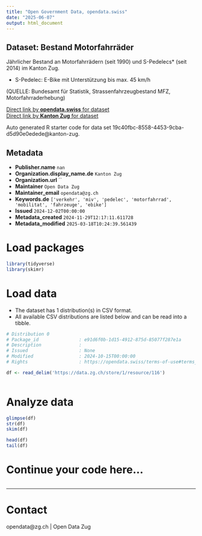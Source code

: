 ```yaml
---
title: "Open Government Data, opendata.swiss"
date: "2025-06-07"
output: html_document
---
```


## Dataset: Bestand Motorfahrräder

Jährlicher Bestand an Motorfahrrädern (seit 1990) und S-Pedelecs* (seit 2014) im Kanton Zug.

* S-Pedelec: E-Bike mit Unterstützung bis max. 45 km/h

(QUELLE: Bundesamt für Statistik, Strassenfahrzeugbestand MFZ, Motorfahrraderhebung)

[Direct link by **opendata.swiss** for dataset](https://opendata.swiss/de/dataset/bestand-motorfahrrader)<br>
[Direct link by **Kanton Zug** for dataset](https://www.zg.ch/behoerden/gesundheitsdirektion/statistikfachstelle/themen/11-mobilitaet-und-verkehr/fahrzeuge)

Auto generated R starter code for data set 19c40fbc-8558-4453-9cba-d5d90e0edede@kanton-zug.

## Metadata

- **Publisher.name** `nan`
- **Organization.display_name.de** `Kanton Zug`
- **Organization.url** ``
- **Maintainer** `Open Data Zug`
- **Maintainer_email** `opendata@zg.ch`
- **Keywords.de** `['verkehr', 'miv', 'pedelec', 'motorfahrrad', 'mobilitat', 'fahrzeuge', 'ebike']`
- **Issued** `2024-12-02T00:00:00`
- **Metadata_created** `2024-11-29T12:17:11.611728`
- **Metadata_modified** `2025-03-18T10:24:39.561439`


# Load packages

```r

library(tidyverse)
library(skimr)

```

# Load data

-   The dataset has 1 distribution(s) in CSV format.
-   All available CSV distributions are listed below and can be read into a tibble.

```r

# Distribution 0
# Package_id               : e91d6f0b-1d15-4912-875d-85077f287e1a
# Description              : 
# Issued                   : None
# Modified                 : 2024-10-15T00:00:00
# Rights                   : https://opendata.swiss/terms-of-use#terms_by

df <- read_delim('https://data.zg.ch/store/1/resource/116')



```

# Analyze data

```r

glimpse(df)
str(df)
skim(df)

head(df)
tail(df)

```

# Continue your code here...

```r

```

------------------------------------------------------------------------

# Contact

opendata@zg.ch | Open Data Zug

